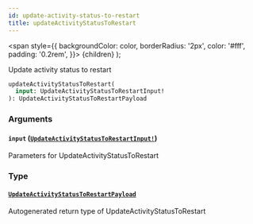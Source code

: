 ```yaml
---
id: update-activity-status-to-restart
title: updateActivityStatusToRestart
---
```


<span
style={{
      backgroundColor: color,
      borderRadius: '2px',
      color: '#fff',
      padding: '0.2rem',
    }}>
{children}
</span>
);

Update activity status to restart

```graphql
updateActivityStatusToRestart(
  input: UpdateActivityStatusToRestartInput!
): UpdateActivityStatusToRestartPayload

```

### Arguments

#### `input` ([`UpdateActivityStatusToRestartInput!`](/api/graphql/documentation/inputs/update-activity-status-to-restart-input))

Parameters for UpdateActivityStatusToRestart

### Type

#### [`UpdateActivityStatusToRestartPayload`](/api/graphql/documentation/objects/update-activity-status-to-restart-payload)

Autogenerated return type of UpdateActivityStatusToRestart
